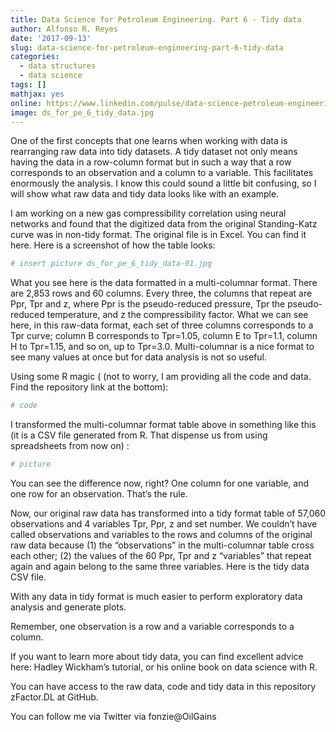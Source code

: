 ---
title: Data Science for Petroleum Engineering. Part 6 - Tidy data
author: Alfonso R. Reyes
date: '2017-09-13'
slug: data-science-for-petroleum-engineering-part-6-tidy-data
categories:
  - data structures
  - data science
tags: []
mathjax: yes
online: https://www.linkedin.com/pulse/data-science-petroleum-engineering-part-6-tidy-alfonso-r-reyes/
image: ds_for_pe_6_tidy_data.jpg
---

One of the first concepts that one learns when working with data is rearranging raw data into tidy datasets. A tidy dataset not only means having the data in a row-column format but in such a way that a row corresponds to an observation and a column to a variable. This facilitates enormously the analysis. I know this could sound a little bit confusing, so I will show what raw data and tidy data looks like with an example.

I am working on a new gas compressibility correlation using neural networks and found that the digitized data from the original Standing-Katz curve was in non-tidy format. The original file is in Excel. You can find it here. Here is a screenshot of how the table looks:

```{r}
# insert picture ds_for_pe_6_tidy_data-01.jpg
```

What you see here is the data formatted in a multi-columnar format. There are 2,853 rows and 60 columns. Every three, the columns that repeat are Ppr, Tpr and z, where Ppr is the pseudo-reduced pressure, Tpr the pseudo-reduced temperature, and z the compressibility factor. What we can see here, in this raw-data format, each set of three columns corresponds to a Tpr curve; column B corresponds to Tpr=1.05, column E to Tpr=1.1, column H to Tpr=1.15, and so on, up to Tpr=3.0. Multi-columnar is a nice format to see many values at once but for data analysis is not so useful.

Using some R magic ( (not to worry, I am providing all the code and data. Find the repository link at the bottom):

```{r}
# code
```

I transformed the multi-columnar format table above in something like this (it is a CSV file generated from R. That dispense us from using spreadsheets from now on) :

```{r}
# picture
```

You can see the difference now, right? One column for one variable, and one row for an observation. That's the rule.

Now, our original raw data has transformed into a tidy format table of 57,060 observations and 4 variables Tpr, Ppr, z and set number. We couldn't have called observations and variables to the rows and columns of the original raw data because (1) the "observations" in the multi-columnar table cross each other; (2) the values of the 60 Ppr, Tpr and z "variables" that repeat again and again belong to the same three variables. Here is the tidy data CSV file.

With any data in tidy format is much easier to perform exploratory data analysis and generate plots.

Remember, one observation is a row and a variable corresponds to a column.

If you want to learn more about tidy data, you can find excellent advice here: Hadley Wickham's tutorial, or his online book on data science with R.

You can have access to the raw data, code and tidy data in this repository zFactor.DL at GitHub.

You can follow me via Twitter via fonzie@OilGains



